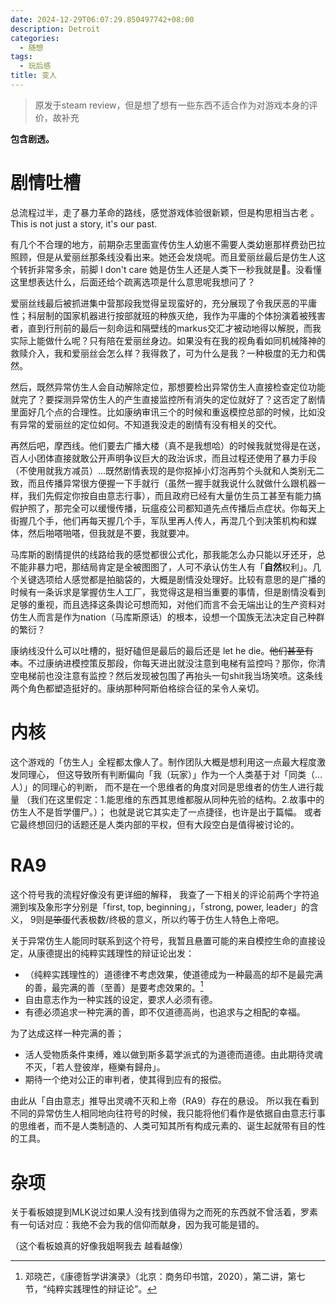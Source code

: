 ```yaml
---
date: 2024-12-29T06:07:29.850497742+08:00
description: Detroit
categories:
  - 随想
tags:
  - 玩后感
title: 变人
---
```


> 原发于steam review，但是想了想有一些东西不适合作为对游戏本身的评价，故补充

**包含剧透。**

# 剧情吐槽

总流程过半，走了暴力革命的路线，感觉游戏体验很新颖，但是构思相当古老 。This is not just a story, it's our past.

有几个不合理的地方，前期杂志里面宣传仿生人幼崽不需要人类幼崽那样费劲巴拉照顾，但是从爱丽丝那条线没看出来。她还会发烧呢。而且爱丽丝最后是仿生人这个转折非常多余，前脚 I don't care 她是仿生人还是人类下一秒我就是🤡。没看懂这里想表达什么，后面还给个疏离选项是什么意思呢我想问了？

爱丽丝线最后被抓进集中营那段我觉得呈现蛮好的，充分展现了令我厌恶的平庸性；科层制的国家机器进行按部就班的种族灭绝，我作为平庸的个体扮演着被残害者，直到行刑前的最后一刻命运和隔壁线的markus交汇才被动地得以解脱，而我实际上能做什么呢？只有陪在爱丽丝身边。如果没有在我的视角看如同机械降神的救赎介入，我和爱丽丝会怎么样？我得救了，可为什么是我？一种极度的无力和偶然。

然后，既然异常仿生人会自动解除定位，那想要检出异常仿生人直接检查定位功能就完了？要探测异常仿生人的产生直接监控所有消失的定位就好了？这否定了剧情里面好几个点的合理性。比如康纳审讯三个的时候和重返模控总部的时候，比如没有异常的爱丽丝的定位如何。不知道我没走的剧情有没有相关的交代。

再然后吧，摩西线。他们要去广播大楼（真不是我想哈）的时候我就觉得是在送，百人小团体直接就敢公开声明争议巨大的政治诉求，而且过程还使用了暴力手段（不使用就我方减员）…既然剧情表现的是你抠掉小灯泡再剪个头就和人类别无二致，而且传播异常很方便握一下手就行（虽然一握手就我说什么就做什么跟机器一样，我们先假定你按自由意志行事），而且政府已经有大量仿生员工甚至有能力搞假护照了，那完全可以缓慢传播，玩瘟疫公司都知道先点传播后点症状。你每天上街握几个手，他们再每天握几个手，军队里再人传人，再混几个到决策机构和媒体，然后啪嗒啪嗒，但我就是不要，我就要冲。

马库斯的剧情提供的线路给我的感觉都很公式化，那我能怎么办只能以牙还牙，总不能非暴力吧，那结局肯定是全被图图了，人可不承认仿生人有「**自然**权利」。几个关键选项给人感觉都是拍脑袋的，大概是剧情没处理好。比较有意思的是广播的时候有一条诉求是掌握仿生人工厂，我觉得这是相当重要的事情，但是剧情没看到足够的重视，而且选择这条舆论可想而知，对他们而言不会无端出让的生产资料对仿生人而言是作为nation（马库斯原话）的根本，设想一个国族无法决定自己种群的繁衍？

康纳线没什么可以吐槽的，挺好磕但是最后的最后还是 let he die。~~他们甚至有本~~。不过康纳进模控策反那段，你每天进出就没注意到电梯有监控吗？那你，你清空电梯前也没注意有监控？然后发现被包围了再抬头一句shit我当场笑喷。这条线两个角色都塑造挺好的。康纳那种阿斯伯格综合征的呆令人亲切。


# 内核

这个游戏的「仿生人」全程都太像人了。制作团队大概是想利用这一点最大程度激发同理心，
但这导致所有判断偏向「我（玩家）」作为一个人类基于对「同类（...人）」的同理心的判断，
而不是在一个思维者的角度对同是思维者的仿生人进行裁量
（我们在这里假定：1.能思维的东西其思维都服从同种先验的结构。2.故事中的仿生人不是哲学僵尸。）；
也就是说它其实走了一点捷径，也许是出于篇幅。
或者它最终想回归的话题还是人类内部的平权，但有大段空白是值得被讨论的。


# RA9

这个符号我的流程好像没有更详细的解释，
我查了一下相关的评论前两个字符追溯到埃及象形字分别是「first, top, beginning」，「strong, power, leader」的含义，
9则~~是笨蛋~~代表极数/终极的意义，所以约等于仿生人特色上帝吧。

关于异常仿生人能同时联系到这个符号，我暂且悬置可能的来自模控生命的直接设定，从康德提出的纯粹实践理性的辩证论出发：

+ （纯粹实践理性的）道德律不考虑效果，使道德成为一种最高的却不是最完满的善，最完满的善（至善）是要考虑效果的。[^1] 
+ 自由意志作为一种实践的设定，要求人必须有德。
+ 有德必须追求一种完满的善，即不仅道德高尚，也追求与之相配的幸福。

为了达成这样一种完满的善；

+ 活人受物质条件束缚，难以做到斯多葛学派式的为道德而道德。由此期待灵魂不灭，「若人登彼岸，極樂有歸舟」。
+ 期待一个绝对公正的审判者，使其得到应有的报偿。


由此从「自由意志」推导出灵魂不灭和上帝（RA9）存在的悬设。
所以我在看到不同的异常仿生人相同地向往符号的时候，我只能将他们看作是依据自由意志行事的思维者，而不是人类制造的、人类可知其所有构成元素的、诞生起就带有目的性的工具。


# 杂项

关于看板娘提到MLK说过如果人没有找到值得为之而死的东西就不曾活着，罗素有一句话对应：我绝不会为我的信仰而献身，因为我可能是错的。

（这个看板娘真的好像我姐啊我去 越看越像）


[^1]: 邓晓芒，《康德哲学讲演录》（北京：商务印书馆，2020），第二讲，第七节，“纯粹实践理性的辩证论”。


